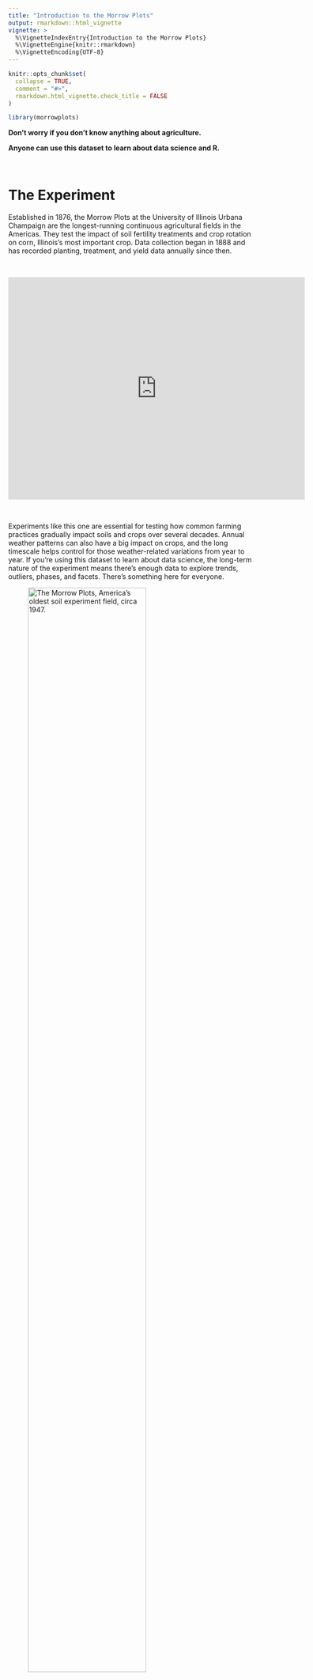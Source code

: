 ```yaml
---
title: "Introduction to the Morrow Plots"
output: rmarkdown::html_vignette
vignette: >
  %\VignetteIndexEntry{Introduction to the Morrow Plots}
  %\VignetteEngine{knitr::rmarkdown}
  %\VignetteEncoding{UTF-8}
---
```


```r
knitr::opts_chunk$set(
  collapse = TRUE,
  comment = "#>",
  rmarkdown.html_vignette.check_title = FALSE
)
```

```r
library(morrowplots)
```

**Don't worry if you don't know anything about agriculture.**

**Anyone can use this dataset to learn about data science and R.**

\

# The Experiment 

Established in 1876, the Morrow Plots at the University of Illinois Urbana Champaign are the longest-running continuous agricultural fields in the Americas. They test the impact of soil fertility treatments and crop rotation on corn, Illinois's most important crop. Data collection began in 1888 and has recorded planting, treatment, and yield data annually since then.

\

<iframe src="https://www.google.com/maps/embed?pb=!1m18!1m12!1m3!1d12206.811718411547!2d-88.23526687085335!3d40.10433587459286!2m3!1f0!2f0!3f0!3m2!1i1024!2i768!4f13.1!3m3!1m2!1s0x880cd716231139f5%3A0x2f0f6d23ae90f56b!2sMorrow%20Plots!5e0!3m2!1sen!2sus!4v1714768356406!5m2!1sen!2sus" width="600" height="450" style="border:0;" allowfullscreen="" loading="lazy" referrerpolicy="no-referrer-when-downgrade" data-external="1"></iframe>

\

Experiments like this one are essential for testing how common farming practices gradually impact soils and crops over several decades. Annual weather patterns can also have a big impact on crops, and the long timescale helps control for those weather-related variations from year to year. If you're using this dataset to learn about data science, the long-term nature of the experiment means there's enough data to explore trends, outliers, phases, and facets. There's something here for everyone.

![The Morrow Plots, America's oldest soil experiment field, circa 1947.](0006935_cropped.jpg){width=75%}

\

# The Dataset

The dataset is structured to reflect the way the actual crop field is organized and planted. The current field is separated into 3 plots - 3, 4, and 5. Originally, there were 10 plots, but over time plots 1,2 and 6-10 were for campus building projects as the university grew. This dataset contains data for the 3 enduring plots - plots 3, 4, and 5 - and covers 1888 through 2021. 

## Plots and Crop Rotation

Each plot tests a different crop rotation. Plot 3 grows corn every year. Plot 4 has a two-crop rotation that alternates every year. At first Plot 4 alternated between corn and oats. It changed to corn and soybeans in 1967. Plot 5 has a three-crop rotation of corn, oats, and hay. Over the years, the non-corn crops have changed somewhat to reflect changing farming practices, but the corn has remained consistent because it's the focus of the experiment. 

![Plot map with crop rotations.](plotmap_simple.png){width=50%}

\

## Subplots and Soil Treatments

Each of the 3 plots is divided into eight subplots - four Northern subplots (NA, NB, NC, and ND) and four Southern subplots (SA, SB, SC, and SD) - that test different fertility treatments like manure, limestone, and nitrogen. Some of the subplots have never received any treatments. Other subplots have received different treatments over different phases of the experiment. 

![Arragement of subplots, which are used to test different fertility treatments.](plotmap_simple_subplots.png){width=50%}

\

## Yield and Other Variables

Each row of the dataset represents one year of data for one subplot, and records observations about the crop planted, the treatments employed, and the yields harvested. The key measure is yield, which is recorded as a rate of yield per acre. Different crops are measured differently, which is why there are two yield columns in the dataset - one for bushels per acre and one for tons per acre. Corn is the focus of the experiment, and is always measured in bushels. Yields for the other crops are included wherever possible, but in some years they weren't recorded. Null values like these are represented by NAs. There are many NAs in the dataset because some extra details - like the corn variety planted and the specific amount of treatment applied - were recorded for some years and not others. These extra details are included wherever possible. 

\

# Changes over Time

This experiment is designed to reflect common farming practices, which change over time. For example, originally the two-crop rotation in Plot 4 alternated between corn and oats. Oats were a popular crop because they were used to feed the horses and other draft animals that worked on farms. Over time machines replaced draft animals, and farmers replaced oats with commercial crops like soybeans. In 1967, the two-crop rotation changed to corn and soybeans to reflect the fact that soybeans had become the second-most popular crop in Illinois. 

## Phases

Major changes to the experiment are marked as different phases. This dataset includes data from phases 1-5. As phases changed and new treatment variables were added, the plots were divided into more and more subplots. In phase 1, the plots were untreated. Since there were no treatment variables, there was no need for different subplots. In phase 2, starting in 1904, the plots were divided into four subplots to test two treatments. In phase 3, starting in 1954, more treatment variables were introduced and the plots were split into eight subplots. They have stayed at eight subplots since then.

![How the plots were subdivided over time.](plotmap_simple_phases.png){width=50%}

\

## Consistency

**Even though the plots haven't always had eight subplots, every year in the dataset is broken up into eight subplots for consistency's sake.** This allows for longitudinal comparisons over the entire course of the experiment, and it's possible because yield was always recorded as a rate. It's also why some of the yield data looks duplicated. For example, look at the yield values for plot 3 in 1888. All eight subplots have the same yield value of 54.3 bushels per acre. That's because yield was only measured once for all of plot 3, but since it was measured as a rate of bushels per acre, that same rate applies to all of plot 3 and to any portion of it. It's like miles per hour - 50 mph is 50 mph whether you travel for one mile or 100 miles. Because yield was measured as a rate instead of a total count, we can structure the data so every year always has data for eight subplots, allowing for consistent comparisons across the entire course of the experiment.

## The Future

This experiment is still ongoing, and new data will be added to this package in future updates.

\

# More Information

**For links to other resources about the Morrow Plots, see the [Illinois Data Bank](https://doi.org/10.13012/B2IDB-7865141_V1).**

Image from the [University of Illinois Archives](https://archon.library.illinois.edu/archives/index.php?p=digitallibrary/digitalcontent&id=8607)




